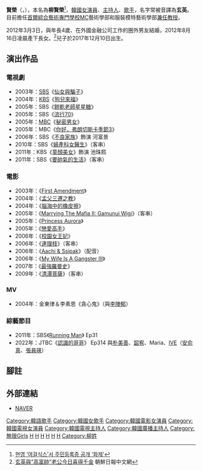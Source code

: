 {{noteTA
|G1=KO TV Show
|G2=KO Movie
}}
{{藝人
| 姓名 = 賢榮
| 類型 = 女演員
| 相片 = 
| 本名 = 柳賢榮（{{lang|ko|유현영}}）
| 國籍 = {{KOR}}
| 出生日期 = {{birth_date_and_age|1976|9|6}}
| 出生地 = {{KOR}}[[京畿道|京畿道]][[水原市|水原市]]
| 語言 = [[韓語|韓語]]、[[英語|英語]]
| 教育程度 = [[龍仁大學|龍仁大學]]環境保健學[[學士|學士]]<br />[[西京大學|西京大學]]大學院戲劇電影學[[碩士|碩士]]<br />[[高麗大學|高麗大學]]大學院言論情報學[[碩士|碩士]]
| 出道日期 = 1997年
| 經紀公司 = Kone Stars
| 兒女 = 一子一女
}}
{{koreanname
|title= 藝名
|hangul=현영 
|hanja={{linktext|賢|榮}}
}}
{{koreanname
|title= 本名
|hangul=유현영 
|hanja={{linktext|柳|賢|榮}}
}}
'''賢榮'''（{{lang-ko|'''현영'''}}，{{bd|1976年|9月6日|catIdx=H玄}}），本名為'''柳賢榮'''<ref>[http://news.nate.com/view/20070326n03159 현영 ‘여걸식스’서 주민등록증 공개 ‘화제’]{{ko}}</ref>，[[韓國|韓國]][[女演員|女演員]]、[[主持人|主持人]]、[[歌手|歌手]]，名字常被音譯為'''玄英'''。目前擔任[[首爾綜合藝術專門學校|首爾綜合藝術專門學校]]MC藝術學部和服裝模特藝術學部[[教授|兼任教授]]。

2012年3月3日，與年長4歲、在外國金融公司工作的圈外男友結婚，2012年8月16日凌晨產下長女。<ref>[http://cn.chosun.com/big5/site/data/html_dir/2012/08/16/20120816000020.html 玄英與“高富帥”老公今日喜得千金] {{Wayback|url=http://cn.chosun.com/big5/site/data/html_dir/2012/08/16/20120816000020.html |date=20140304210956 }}朝鮮日報中文網{{zh}}</ref>兒子於2017年12月10日出生。

== 演出作品 ==
=== 電視劇 ===
*2003年：[[SBS_(韓國)|SBS]]《[[仙女與騙子|仙女與騙子]]》
*2004年：[[韓國放送公社|KBS]]《[[狗兒來福|狗兒來福]]》
*2005年：SBS《[[餅乾老師星星糖|餅乾老師星星糖]]》
*2005年：SBS《[[流行70|流行70]]》
*2005年：[[文化廣播_(韓國)|MBC]]《[[秘密男女|秘密男女]]》
*2005年：MBC《[[你好，弗朗切斯卡季節3|你好，弗朗切斯卡季節3]]》
*2006年：SBS《[[不良家族|不良家族]]》飾演 河富景
*2010年：SBS《[[婦產科女醫生|婦產科女醫生]]》（客串）
*2011年：KBS《[[童顏美女|童顏美女]]》飾演 池珠熙
*2011年：SBS《[[要帥氣的生活|要帥氣的生活]]》（客串）
=== 電影 ===
*2003年：《[[First_Amendment|First Amendment]]》
*2004年：《[[孟父三遷之教|孟父三遷之教]]》
*2004年：《[[腦海中的橡皮擦|腦海中的橡皮擦]]》
*2005年：《[[Marrying_The_Mafia_II:_Gamunui_Wigi|Marrying The Mafia II: Gamunui Wigi]]》（客串）
*2005年：《[[Princess_Aurora|Princess Aurora]]》
*2005年：《[[戀愛高手|戀愛高手]]》
*2006年：《[[校園女王妃|校園女王妃]]》
*2006年：《[[連理枝|連理枝]]》（客串）
*2006年：《[[Aachi_&_Ssipak|Aachi & Ssipak]]》（配音）
*2006年：《[[My_Wife_Is_A_Gangster_III|My Wife Is A Gangster III]]》
*2007年：《[[最強羅曼史|最強羅曼史]]》
*2009年：《[[清潭菩薩|清潭菩薩]]》（客串）
=== MV ===
*2004年：金東律＆李素恩《貪心鬼》（與[[李陣郁|李陣郁]]）
=== 綜藝節目 ===
*2011年：SBS《[[Running_Man|Running Man]]》 Ep31
*2022年：JTBC《[[認識的哥哥|認識的哥哥]]》 Ep314 與[[朴美善|朴美善]]、[[韶宥|韶宥]]、Maria、[[IVE_(組合)|IVE]]（[[安俞真|安俞真]]、[[張員瑛|張員瑛]]）

== 腳註 ==
{{reflist}}
== 外部連結 ==
*[http://people.search.naver.com/search.naver?where=nexearch&query=%ED%98%84%EC%98%81&sm=tab_etc&ie=utf8&key=PeopleService&os=98438 NAVER] {{Wayback|url=http://people.search.naver.com/search.naver?where=nexearch&query=%ED%98%84%EC%98%81&sm=tab_etc&ie=utf8&key=PeopleService&os=98438 |date=20160304125420 }}{{ko}}

{{無限女孩}}
{{百想藝術大賞}}
{{黃金攝影獎女子新人獎}}

{{DEFAULTSORT:Hyun Young}}
[[Category:韓語歌手|Category:韓語歌手]]
[[Category:韓國女歌手|Category:韓國女歌手]]
[[Category:韓國電影女演員|Category:韓國電影女演員]]
[[Category:韓國電視女演員|Category:韓國電視女演員]]
[[Category:韓國電視主持人|Category:韓國電視主持人]]
[[Category:韓國廣播主持人|Category:韓國廣播主持人]]
[[Category:無限Girls|Category:無限Girls]]
[[Category:韓國女性模特兒|H]]
[[Category:高麗大學校友|H]]
[[Category:龍仁大學校友|H]]
[[Category:西京大學校友|H]]
[[Category:京畿道出身人物|H]]
[[Category:水原市出身人物|H]]
[[Category:柳姓|Category:柳姓]]